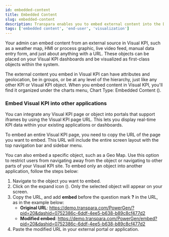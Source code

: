 ```yaml
---
id: embedded-content
title: Embedded Content
slug: embedded-content
description: Transpara enables you to embed external content into the Dashboard, but you can also embed Visual KPI content in other applications.
tags: ['embedded content', 'end-user', 'visualization']
---
```



Your admin can embed content from an external source in Visual KPI, such as a weather map, HMI or process graphic, live video feed, manual data entry form, and just about anything with a URL. These objects can be placed on your Visual KPI dashboards and be visualized as first-class objects within the system.

The external content you embed in Visual KPI can have attributes and geolocation, be in groups, or be at any level of the hierarchy, just like any other KPI or Visual KPI object. When you embed content in Visual KPI, you'll find it organized under the charts menu, Chart Type: Embedded Content (<SvgFont icon="121"/>).

<StylizedImage
  imgURL="img/docs/end-user/features/visualization/charts/features-visualization-charts-embed.gif"
  alt="Embedded Content"
/>

### Embed Visual KPI into other applications

You can integrate any Visual KPI page or object into portals that support iframes by using the Visual KPI page URL. This lets you display real-time KPI data within your existing applications or dashboards. 

To embed an entire Visual KPI page, you need to copy the URL of the page you want to embed. This URL will include the entire screen layout with the top navigation bar and sidebar menu.

You can also embed a specific object, such as a Geo Map. Use this option to restrict users from navigating away from the object or navigating to other parts of your Visual KPI site. To embed only an object into another application, follow the steps below:

1. Navigate to the object you want to embed.
2. Click on the expand icon (<SvgFont icon="112"/>). Only the selected object will appear on your screen.
3. Copy the URL, and add **embed** before the question mark **?** in the URL, as in the example below:
   - **Original URL**: https://demo.transpara.com/PowerGen/?pid=20&dashid=0752386c-6ddf-4ee5-b638-b89c8cf477d2
   - **Modified embed**: https://demo.transpara.com/PowerGen/embed?pid=20&dashid=0752386c-6ddf-4ee5-b638-b89c8cf477d2
4. Paste the modified URL in your external portal or application.
